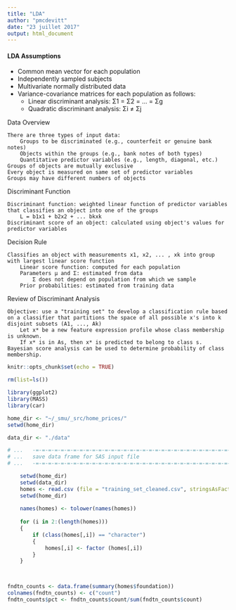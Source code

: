 ```yaml
---
title: "LDA"
author: "pmcdevitt"
date: "23 juillet 2017"
output: html_document
---
```



#### __LDA Assumptions__  

 * Common mean vector for each population  
 * Independently sampled subjects  
 * Multivariate normally distributed data  
 * Variance-covariance matrices for each population as follows:  
 	- Linear discriminant analysis: Σ1 = Σ2 = ... = Σg  
 	- Quadratic discriminant analysis: Σi ≠ Σj  
 	

Data Overview  

    There are three types of input data:  
        Groups to be discriminated (e.g., counterfeit or genuine bank notes)  
        Objects within the groups (e.g., bank notes of both types)  
        Quantitative predictor variables (e.g., length, diagonal, etc.)  
    Groups of objects are mutually exclusive  
    Every object is measured on same set of predictor variables  
    Groups may have different numbers of objects  
    

Discriminant Function

    Discriminant function: weighted linear function of predictor variables that classifies an object into one of the groups  
        L = b1x1 + b2x2 + ... bkxk  
    Discriminant score of an object: calculated using object's values for predictor variables  


Decision Rule

    Classifies an object with measurements x1, x2, ... , xk into group with largest linear score function  
        Linear score function: computed for each population  
        Parameters μ and Σ: estimated from data  
            Σ does not depend on population from which we sample  
        Prior probabilities: estimated from training data  


Review of Discriminant Analysis

    Objective: use a "training set" to develop a classification rule based on a classifier that partitions the space of all possible x's into k disjoint subsets (A1, ..., Ak)  
        Let x* be a new feature expression profile whose class membership is unknown.  
        If x* is in As, then x* is predicted to belong to class s.
    Bayesian score analysis can be used to determine probability of class membership.  
    
    
```r

knitr::opts_chunk$set(echo = TRUE)

rm(list=ls())

library(ggplot2)
library(MASS)
library(car)

home_dir <- "~/_smu/_src/home_prices/"
setwd(home_dir)

data_dir <- "./data"


```

    
```r

# ...	-=-=-=-=-=-=-=-=-=-=-=-=-=-=-=-=-=-=-=-=-=-=-=-=-=-=-=-=-=-=-=-=-=-=-=-=-
# ...	save data frame for SAS input file
# ...	-=-=-=-=-=-=-=-=-=-=-=-=-=-=-=-=-=-=-=-=-=-=-=-=-=-=-=-=-=-=-=-=-=-=-=-=-

	setwd(home_dir)
	setwd(data_dir)
	homes <- read.csv (file = "training_set_cleaned.csv", stringsAsFactors = FALSE)
	setwd(home_dir)
	
	names(homes) <- tolower(names(homes))
	
	for (i in 2:(length(homes)))
	{
		if (class(homes[,i]) == "character")
		{
			homes[,i] <- factor (homes[,i])
		}
	}

	
``` 


```r

fndtn_counts <- data.frame(summary(homes$foundation))
colnames(fndtn_counts) <- c("count")
fndtn_counts$pct <- fndtn_counts$count/sum(fndtn_counts$count)


```




    


